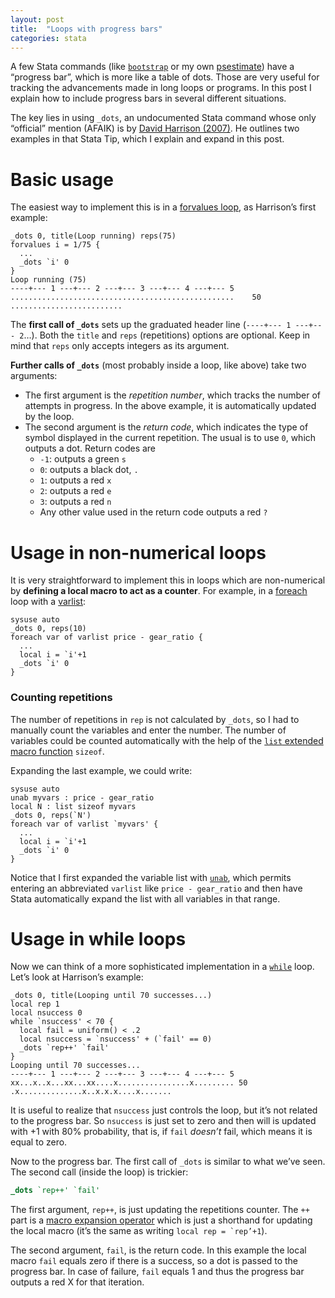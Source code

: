 ---
layout: post
title:  "Loops with progress bars"
categories: stata
---

A few Stata commands (like [`bootstrap`](http://www.stata.com/help.cgi?bootstrap) or my own [psestimate](/resources/psestimate)) have a "progress bar", which is more like a table of dots. Those are very useful for tracking the advancements made in long loops or programs. In this post I explain how to include progress bars in several different situations.

The key lies in using `_dots`, an undocumented Stata command whose only "official" mention (AFAIK) is by [David Harrison (2007)](http://www.stata-journal.com/sjpdf.html?articlenum=pr0030). He outlines two examples in that Stata Tip, which I explain and expand in this post.

# Basic usage

The easiest way to implement this is in a [forvalues loop](http://www.stata.com/help.cgi?forvalues), as Harrison's first example:

```
_dots 0, title(Loop running) reps(75)
forvalues i = 1/75 {
  ...
  _dots `i' 0
}
Loop running (75)
----+--- 1 ---+--- 2 ---+--- 3 ---+--- 4 ---+--- 5
..................................................    50
.........................
```

The **first call of `_dots`** sets up the graduated header line (`----+--- 1 ---+--- 2`...). Both the `title` and `reps` (repetitions) options are optional. Keep in mind that `reps` only accepts integers as its argument.

**Further calls of `_dots`** (most probably inside a loop, like above) take two arguments:

- The first argument is the *repetition number*, which tracks the number of attempts in progress. In the above example, it is automatically updated by the loop.
- The second argument is the *return code*, which indicates the type of symbol displayed in the current repetition. The usual is to use `0`, which outputs a dot. Return codes are
  - `-1`: outputs a green `s`
  - `0`: outputs a black dot, `.`
  - `1`: outputs a red `x`
  - `2`: outputs a red `e`
  - `3`: outputs a red `n`
  - Any other value used in the return code outputs a red `?`

# Usage in non-numerical loops

It is very straightforward to implement this in loops which are non-numerical by **defining a local macro to act as a counter**. For example, in a [foreach](http://www.stata.com/help.cgi?foreach) loop with a [varlist](http://www.stata.com/help.cgi?varlist):

```
sysuse auto
_dots 0, reps(10)
foreach var of varlist price - gear_ratio {
  ...
  local i = `i'+1
  _dots `i' 0
}
```

### Counting repetitions

The number of repetitions in `rep` is not calculated by `_dots`, so I had to manually count the variables and enter the number. The number of variables  could be counted automatically with the help of the [`list` extended macro function](http://www.stata.com/manuals13/pmacrolists.pdf) `sizeof`.

Expanding the last example, we could write:

```
sysuse auto
unab myvars : price - gear_ratio
local N : list sizeof myvars
_dots 0, reps(`N')
foreach var of varlist `myvars' {
  ...
  local i = `i'+1
  _dots `i' 0
}
```

Notice that I first expanded the variable list with [`unab`](http://www.stata.com/manuals13/punab.pdf), which permits entering an abbreviated `varlist` like `price - gear_ratio` and then have Stata automatically expand the list with all variables in that range.

# Usage in while loops

Now we can think of a more sophisticated implementation in a [`while`](http://www.stata.com/help.cgi?while) loop. Let's look at Harrison's example:

```
_dots 0, title(Looping until 70 successes...)
local rep 1
local nsuccess 0
while `nsuccess' < 70 {
  local fail = uniform() < .2
  local nsuccess = `nsuccess' + (`fail' == 0)
  _dots `rep++' `fail'
}
Looping until 70 successes...
----+--- 1 ---+--- 2 ---+--- 3 ---+--- 4 ---+--- 5
xx...x..x...xx...xx....x................x......... 50
.x..............x..x.x.x....x.......
```

It is useful to realize that `nsuccess` just controls the loop, but it's not related to the progress bar. So `nsuccess` is just set to zero and then will is updated with +1 with 80% probability, that is, if `fail` *doesn't* fail, which means it is equal to zero.

Now to the progress bar. The first call of `_dots` is similar to what we've seen. The second call (inside the loop) is trickier:

```stata
_dots `rep++' `fail'
```

The first argument, `rep++`, is just updating the repetitions counter. The `++` part is a [macro expansion operator](http://www.stata.com/manuals13/pmacro.pdf) which is just a shorthand for updating the local macro (it's the same as writing <code>local rep = `rep'+1</code>).

The second argument, `fail`, is the return code. In this example the local macro `fail` equals zero if there is a success, so a dot is passed to the progress bar. In case of failure, `fail` equals 1 and thus the progress bar outputs a red X for that iteration.
